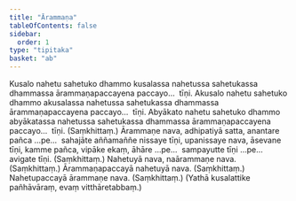 ```yaml
---
title: "Ārammaṇa"
tableOfContents: false
sidebar:
  order: 1
type: "tipitaka"
basket: "ab"
---
```



<DynamicBreadcrumb />

<Division number="38">

<Paragraph number="1075">
Kusalo nahetu sahetuko dhammo kusalassa nahetussa sahetukassa dhammassa ārammaṇapaccayena paccayo…  tīṇi.
</Paragraph>

<Paragraph number="1076">
Akusalo nahetu sahetuko dhammo akusalassa nahetussa sahetukassa dhammassa ārammaṇapaccayena paccayo…  tīṇi.
</Paragraph>

<Paragraph number="1077">
Abyākato nahetu sahetuko dhammo abyākatassa nahetussa sahetukassa dhammassa ārammaṇapaccayena paccayo…  tīṇi. (Saṃkhittaṃ.)
</Paragraph>

</Division>
<Division number="39">

<Paragraph number="1078">
Ārammaṇe nava, adhipatiyā satta, anantare pañca …pe…  sahajāte aññamaññe nissaye tīṇi, upanissaye nava, āsevane tīṇi, kamme pañca, vipāke ekaṃ, āhāre …pe…  sampayutte tīṇi …pe…  avigate tīṇi. (Saṃkhittaṃ.)
</Paragraph>

<Paragraph number="1079">
Nahetuyā nava, naārammaṇe nava. (Saṃkhittaṃ.)
</Paragraph>

<Paragraph number="1080">
Ārammaṇapaccayā nahetuyā nava. (Saṃkhittaṃ.)
</Paragraph>

<Paragraph number="1081">
Nahetupaccayā ārammaṇe nava. (Saṃkhittaṃ.)

</Paragraph>
</Division>

<Paragraph number="1082" type="center">
(Yathā kusalattike pañhāvāraṃ, evaṃ vitthāretabbaṃ.)
</Paragraph>
